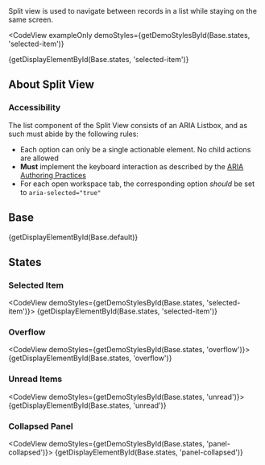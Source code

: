 
<div className="doc lead">
  Split view is used to navigate between records in a list while staying on the
  same screen.
</div>

<CodeView
  exampleOnly
  demoStyles={getDemoStylesById(Base.states, 'selected-item')}
>
  {getDisplayElementById(Base.states, 'selected-item')}
</CodeView>

## About Split View

### Accessibility

The list component of the Split View consists of an ARIA Listbox, and as such must abide by the following rules:

- Each option can only be a single actionable element. No child actions are allowed
- **Must** implement the keyboard interaction as described by the [ARIA Authoring Practices](https://www.w3.org/TR/wai-aria-practices/#Listbox)
- For each open workspace tab, the corresponding option _should_ be set to `aria-selected="true"`

## Base

<CodeView demoStyles={getDemoStylesById(Base.default)}>
  {getDisplayElementById(Base.default)}
</CodeView>

## States

### Selected Item

<CodeView demoStyles={getDemoStylesById(Base.states, 'selected-item')}>
  {getDisplayElementById(Base.states, 'selected-item')}
</CodeView>

### Overflow

<CodeView demoStyles={getDemoStylesById(Base.states, 'overflow')}>
  {getDisplayElementById(Base.states, 'overflow')}
</CodeView>

### Unread Items

<CodeView demoStyles={getDemoStylesById(Base.states, 'unread')}>
  {getDisplayElementById(Base.states, 'unread')}
</CodeView>

### Collapsed Panel

<CodeView demoStyles={getDemoStylesById(Base.states, 'panel-collapsed')}>
  {getDisplayElementById(Base.states, 'panel-collapsed')}
</CodeView>
